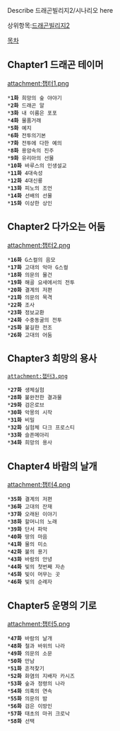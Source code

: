 Describe 드래곤빌리지2/시나리오 here

상위항목:[[드래곤빌리지2]]

[[목차]]

== Chapter1 드래곤 테이머 ==

attachment:챕터1.png
 
 *'''1화''' 희망의 숲 야야기
 *'''2화''' 드래곤 알
 *'''3화''' 내 이름은 포포
 *'''4화''' 물품거래
 *'''5화''' 예지
 *'''6화''' 전투의기본
 *'''7화''' 전투에 다한 예의
 *'''8화''' 용암속의 진주
 *'''9화''' 유리아의 선물
 *'''10화''' 바루스의 인생설교
 *'''11화''' 4대속성
 *'''12화''' 4대신룡
 *'''13화''' 피노의 조언
 *'''14화''' 선배의 선물
 *'''15화''' 이상한 상인

== Chapter2 다가오는 어둠 ==

attachment:챕터2.png

 *'''16화''' G스컬의 음모
 *'''17화''' 고대의 악마 G스컬
 *'''18화''' 의문의 물건
 *'''19화''' 해골 요새에서의 전투
 *'''20화''' 결계의 저편
 *'''21화''' 의문의 목격
 *'''22화''' 조사
 *'''23화''' 정보교환
 *'''24화''' 수중동굴의 전투
 *'''25화''' 불길한 전조
 *'''26화''' 고대의 어둠

== Chapter3 희망의 용사 == 
 
 attachment:챕터3.png

 *'''27화''' 생체실험
 *'''28화''' 불완전한 결과물
 *'''29화''' 검은로브
 *'''30화''' 악몽의 시작
 *'''31화''' 비밀
 *'''32화''' 실험체 다크 프로스티
 *'''33화''' 슬픈메아리
 *'''34화''' 희망의 용사 

== Chapter4 바람의 날개 ==

attachment:챕터4.png

 *'''35화''' 결계의 저편
 *'''36화''' 고대의 잔재
 *'''37화''' 오래된 이야기
 *'''38화''' 할머니의 노래
 *'''39화''' 단서 파악
 *'''40화''' 땅의 마음
 *'''41화''' 물의 미소
 *'''42화''' 불의 용기
 *'''43화''' 바람의 안녕
 *'''44화''' 빛의 첫번째 자손
 *'''45화''' 빛이 머무는 곳
 *'''46화''' 빛의 순례자


== Chapter5 운명의 기로 ==

attachment:챕터5.png

 *'''47화''' 바람의 날개
 *'''48화''' 철과 바위의 나라
 *'''49화''' 의문의 소문
 *'''50화''' 만남
 *'''51화''' 흔적찾기
 *'''52화''' 화염의 지배자 카시즈
 *'''53화''' 숲과 정령의 나라
 *'''54화''' 의혹의 연속
 *'''55화''' 의문의 밤
 *'''56화''' 검은 이방인
 *'''57화''' 태초의 마귀 크로낙
 *'''58화''' 선택
